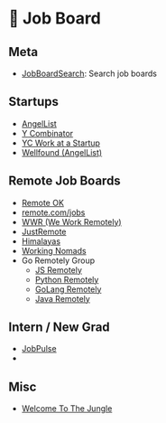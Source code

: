 
# 📣 Job Board

## Meta

- [JobBoardSearch](https://jobboardsearch.com/): Search job boards

## Startups

- [AngelList](https://angel.co/jobs)
- [Y Combinator](https://www.ycombinator.com/jobs)
- [YC Work at a Startup](https://www.workatastartup.com/)
- [Wellfound (AngelList)](https://wellfound.com/)

## Remote Job Boards

- [Remote OK](https://remoteok.com/)
- [remote.com/jobs](https://remote.com/jobs)
- [WWR (We Work Remotely)](https://weworkremotely.com/)
- [JustRemote](https://justremote.co/)
- [Himalayas](https://himalayas.app/)
- [Working Nomads](https://www.workingnomads.com/jobs)
- Go Remotely Group
  - [JS Remotely](https://jsremotely.com/)
  - [Python Remotely](https://pythonremotely.com/)
  - [GoLang Remotely](https://golangremotely.com/)
  - [Java Remotely](https://javaremotely.com/)

## Intern / New Grad

- [JobPulse](https://jobpulse.fyi/)
- <GitHubBadge slug="SimplifyJobs/New-Grad-Positions" />

## Misc

- [Welcome To The Jungle](https://us.welcometothejungle.com/)
